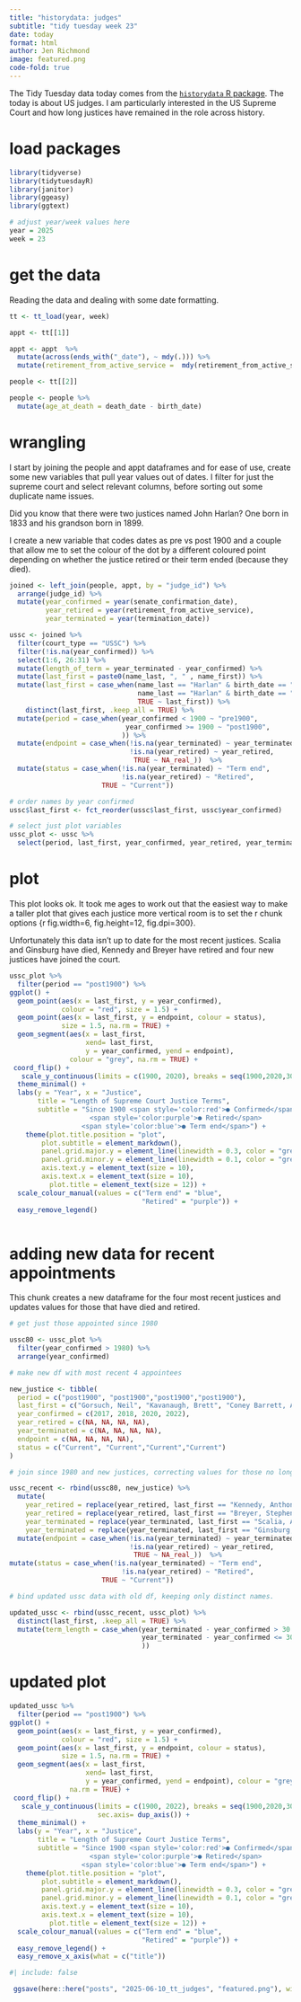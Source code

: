 ```yaml
---
title: "historydata: judges"
subtitle: "tidy tuesday week 23"
date: today
format: html
author: Jen Richmond
image: featured.png
code-fold: true
---
```


The Tidy Tuesday data today comes from the [`historydata` R package](https://github.com/ropensci/historydata). The today is about US judges. I am particularly interested in the US Supreme Court and how long justices have remained in the role across history. 

# load packages

```r
library(tidyverse)
library(tidytuesdayR)
library(janitor)
library(ggeasy)
library(ggtext)

# adjust year/week values here
year = 2025
week = 23
```

# get the data

Reading the data and dealing with some date formatting. 
```r

tt <- tt_load(year, week)

appt <- tt[[1]]

appt <- appt  %>%
  mutate(across(ends_with("_date"), ~ mdy(.))) %>%
  mutate(retirement_from_active_service =  mdy(retirement_from_active_service))

people <- tt[[2]]

people <- people %>%
  mutate(age_at_death = death_date - birth_date)

```


# wrangling

I start by joining the people and appt dataframes and for ease of use, create some new variables that pull year values out of dates. I filter for just the supreme court and select relevant columns, before sorting out some duplicate name issues. 

::: {.callout-note}

Did you know that there were two justices named John Harlan? One born in 1833 and his grandson born in 1899.

:::

I create a new variable that codes dates as pre vs post 1900 and a couple that allow me to set the colour of the dot by a different coloured point depending on whether the justice retired or their term ended (because they died). 

```r

joined <- left_join(people, appt, by = "judge_id") %>%
  arrange(judge_id) %>%
  mutate(year_confirmed = year(senate_confirmation_date), 
         year_retired = year(retirement_from_active_service), 
         year_terminated = year(termination_date))

ussc <- joined %>%
  filter(court_type == "USSC") %>%
  filter(!is.na(year_confirmed)) %>%
  select(1:6, 26:31) %>%
  mutate(length_of_term = year_terminated - year_confirmed) %>%
  mutate(last_first = paste0(name_last, ", " , name_first)) %>%
  mutate(last_first = case_when(name_last == "Harlan" & birth_date == "1833" ~ "I Harlan, John", 
                                name_last == "Harlan" & birth_date == "1899" ~ "II Harlan, John", 
                                TRUE ~ last_first)) %>%
    distinct(last_first, .keep_all = TRUE) %>%
  mutate(period = case_when(year_confirmed < 1900 ~ "pre1900", 
                             year_confirmed >= 1900 ~ "post1900", 
                            )) %>%
  mutate(endpoint = case_when(!is.na(year_terminated) ~ year_terminated, 
                              !is.na(year_retired) ~ year_retired,  
                               TRUE ~ NA_real_))  %>%                
  mutate(status = case_when(!is.na(year_terminated) ~ "Term end",
                            !is.na(year_retired) ~ "Retired", 
                       TRUE ~ "Current"))

# order names by year confirmed
ussc$last_first <- fct_reorder(ussc$last_first, ussc$year_confirmed) 

# select just plot variables
ussc_plot <- ussc %>%
  select(period, last_first, year_confirmed, year_retired, year_terminated, endpoint, status)

```


# plot

This plot looks ok. It took me ages to work out that the easiest way to make a taller plot that gives each justice more vertical room is to set the r chunk options {r fig.width=6, fig.height=12, fig.dpi=300}. 

Unfortunately this data isn't up to date for the most recent justices. Scalia and Ginsburg have died, Kennedy and Breyer have retired and four new justices have joined the court. 

```r

ussc_plot %>%
  filter(period == "post1900") %>%
ggplot() +
  geom_point(aes(x = last_first, y = year_confirmed), 
             colour = "red", size = 1.5) +
  geom_point(aes(x = last_first, y = endpoint, colour = status), 
             size = 1.5, na.rm = TRUE) +
  geom_segment(aes(x = last_first, 
                   xend= last_first, 
                   y = year_confirmed, yend = endpoint), 
               colour = "grey", na.rm = TRUE) +
 coord_flip() +
   scale_y_continuous(limits = c(1900, 2020), breaks = seq(1900,2020,30)) +
  theme_minimal() +
  labs(y = "Year", x = "Justice", 
       title = "Length of Supreme Court Justice Terms", 
       subtitle = "Since 1900 <span style='color:red'>● Confirmed</span> 
                    <span style='color:purple'>● Retired</span>
                  <span style='color:blue'>● Term end</span>") +
    theme(plot.title.position = "plot", 
        plot.subtitle = element_markdown(),
        panel.grid.major.y = element_line(linewidth = 0.3, color = "grey90"),
        panel.grid.minor.y = element_line(linewidth = 0.1, color = "grey95"),
        axis.text.y = element_text(size = 10),
        axis.text.x = element_text(size = 10), 
          plot.title = element_text(size = 12)) +
  scale_colour_manual(values = c("Term end" = "blue", 
                                 "Retired" = "purple")) +
  easy_remove_legend()



```

# adding new data for recent appointments

This chunk creates a new dataframe for the four most recent justices and updates values for those that have died and retired. 

```r


# get just those appointed since 1980

ussc80 <- ussc_plot %>%
  filter(year_confirmed > 1980) %>%
  arrange(year_confirmed)

# make new df with most recent 4 appointees

new_justice <- tibble(
  period = c("post1900", "post1900","post1900","post1900"),
  last_first = c("Gorsuch, Neil", "Kavanaugh, Brett", "Coney Barrett, Amy", "Brown Jackson, Ketanji"),
  year_confirmed = c(2017, 2018, 2020, 2022),
  year_retired = c(NA, NA, NA, NA), 
  year_terminated = c(NA, NA, NA, NA),
  endpoint = c(NA, NA, NA, NA),
  status = c("Current", "Current","Current","Current")
)

# join since 1980 and new justices, correcting values for those no longer serving

ussc_recent <- rbind(ussc80, new_justice) %>%
  mutate(
    year_retired = replace(year_retired, last_first == "Kennedy, Anthony", 2018), 
    year_retired = replace(year_retired, last_first == "Breyer, Stephen", 2022), 
    year_terminated = replace(year_terminated, last_first == "Scalia, Antonin", 2016),
    year_terminated = replace(year_terminated, last_first == "Ginsburg, Ruth", 2020)) %>%
  mutate(endpoint = case_when(!is.na(year_terminated) ~ year_terminated, 
                              !is.na(year_retired) ~ year_retired,  
                               TRUE ~ NA_real_))  %>%                
mutate(status = case_when(!is.na(year_terminated) ~ "Term end",
                            !is.na(year_retired) ~ "Retired", 
                       TRUE ~ "Current"))

# bind updated ussc data with old df, keeping only distinct names.

updated_ussc <- rbind(ussc_recent, ussc_plot) %>%
  distinct(last_first, .keep_all = TRUE) %>%
  mutate(term_length = case_when(year_terminated - year_confirmed > 30 ~ "long", 
                                 year_terminated - year_confirmed <= 30 ~ "short", 
                                 ))

```


# updated plot

```r
updated_ussc %>%
  filter(period == "post1900") %>%
ggplot() +
  geom_point(aes(x = last_first, y = year_confirmed), 
             colour = "red", size = 1.5) +
  geom_point(aes(x = last_first, y = endpoint, colour = status), 
             size = 1.5, na.rm = TRUE) +
  geom_segment(aes(x = last_first, 
                   xend= last_first, 
                   y = year_confirmed, yend = endpoint), colour = "grey", 
               na.rm = TRUE) +
 coord_flip() +
   scale_y_continuous(limits = c(1900, 2022), breaks = seq(1900,2020,30), 
                      sec.axis= dup_axis()) +
  theme_minimal() +
  labs(y = "Year", x = "Justice", 
       title = "Length of Supreme Court Justice Terms", 
       subtitle = "Since 1900 <span style='color:red'>● Confirmed</span> 
                    <span style='color:purple'>● Retired</span>
                  <span style='color:blue'>● Term end</span>") +
    theme(plot.title.position = "plot", 
        plot.subtitle = element_markdown(),
        panel.grid.major.y = element_line(linewidth = 0.3, color = "grey90"),
        panel.grid.minor.y = element_line(linewidth = 0.1, color = "grey95"),
        axis.text.y = element_text(size = 10),
        axis.text.x = element_text(size = 10), 
          plot.title = element_text(size = 12)) +
  scale_colour_manual(values = c("Term end" = "blue", 
                                 "Retired" = "purple")) +
  easy_remove_legend() +
  easy_remove_x_axis(what = c("title")) 


```



```r
#| include: false

 ggsave(here::here("posts", "2025-06-10_tt_judges", "featured.png"), width = 6, height = 12,  bg = "antiquewhite")


```

